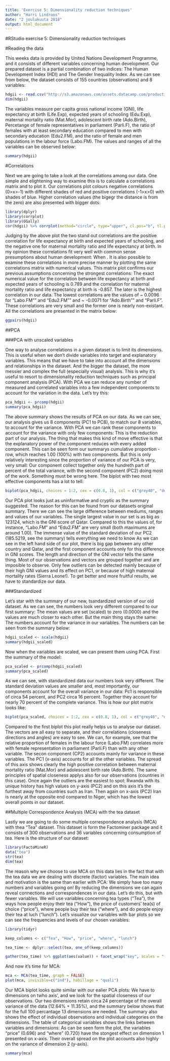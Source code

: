 ```yaml
---
title: 'Exercise 5: Dimensionality reduction techniques'
author: "Harri Lindroos"
date: "2 joulukuuta 2018"
output: html_document
---
```


#RStudio exercise 5: Dimensionality reduction techniques

#Reading the data

This weeks data is provided by United Nations Development Programme, and it consists of different variables concerning human development. Our prepared dataset is a partial combination of two indices: The Human Development Index (HDI) and The Gender Inequality Index. As we can see from below, the dataset consists of 155 countries (observations) and 8 variables: 

```r
hdgii <- read.csv("http://s3.amazonaws.com/assets.datacamp.com/production/course_2218/datasets/human2.txt")
dim(hdgii)
```

The variables measure per capita gross national income (GNI), life expectancy at birth (Life.Exp), expected years of schooling (Edu.Exp), maternal mortality ratio (Mat.Mor), adolescent birth rate (Ado.Birth), Percetange of female representatives in parliament (Parli.F), the ratio of females with at least secondary education compared to men with secondary education (Edu2.FM), and the ratio of female and men populations in the labour force (Labo.FM). The values and ranges of all the variables can be observed below:

```r
summary(hdgii)
```

#Correlations

Next we are going to take a look at the correlations among our data. One simple and elightening way to examine this is to calculate a correlations matrix and to plot it. Our correlations plot colours negative correlations (0>x>-1) with different shades of red and positive correlations (-1>x>0) with shades of blue. Higher correlation values (the bigegr the distance is from the zero) are also presented with bigger dots:

```r
library(dplyr)
library(corrplot)
library(GGally)
cor(hdgii) %>% corrplot(method="circle", type="upper", cl.pos="b", tl.pos="d", tl.cex = 0.6)
```

Judging by the above plot the two stand out correlations are the positive correlation for life expectancy at birth and expected years of schooling, and the negative one for maternal mortality ratio and life expectancy at birth. In my opinion these correlations fit very well with common sense presumptions about human development: When . It is also possible to examine these correlations in more precise manner by plotting the same correlations matrix with numerical values. This matrix plot confirms our previous assumptions concerning the strongest correlations: The exact numerical value for the correlation between life expectancy at birth and expected years of schooling is 0.789 and the correlation for maternal mortality ratio and life expectancy at birth is -0.857. The later is the highest correlation in our data. The lowest correlations are the values of ~ 0.0096 for "Labo.FM"" and "Edu2.FM"" and ~ -0.0071 for "Ado.Birth"" and "Parli.F". These correlations are very small and the former one is nearly non-existant. All the correlations are presented in the matrix below:

```r
ggpairs(hdgii)
```

##PCA

###PCA with unscaled variables

One way to analyse correlations in a given dataset is to limit its dimensions. This is useful when we don't divide variables into target and explanatory variables. This means that we have to take into account all the dimensions and relationships in the dataset. And the bigger the dataset, the more messier and complex the full (especially visual) analysis. This is why it's useful to resort to dimensionality reduction techniques such as principal component analysis (PCA). With PCA we can reduce any number of measured and correlated variables into a few independent components to account for the variation in the data. Let's try this:

```r
pca_hdgii <- prcomp(hdgii)
summary(pca_hdgii)
```

The above summary shows the results of PCA on our data. As we can see, our analysis gives us 8 components (PC1 to PC8), to match our 8 variables, to account for the variance. With PCA we can rank these components to account for the variance with only few components: This is the reduction part of our analysis. The thing that makes this kind of move effective is that the explanatory power of the component reduces with every added component. This can be seen form our summarys cumulative proportion -row, which reaches 1.00 (100%) with two components. But this is only relatively interesting since the proportion of variance of our PCA is very, very small: Our component collect together only the hundreth part of percent of the total variance, with the second component (PC2) doing most of the work. Something must be wrong here. The biplot with two most effective components has a lot to tell: 

```r
biplot(pca_hdgii, choices = 1:2, cex = c(0.8, 1), col = c("grey40", "deeppink2"))
```

Our PCA plot looks just as uninformative and cryptic as the summary suggested. The reason for this can be found from our datasets original summary. There we can see the large difference between mediums, ranges and values of our variables. The single largest value in our set is as big as 123124, which is the GNI score of Qatar. Compared to this the values of, for instance, "Labo.FM" and "Edu2.FM" are very small (both maximums are around 1.00). The immense value of the standard deviation of our PC2 (185.5219, see the summary) tells everything we need to know As we can see in the left hand side of our plot, there is big gap between any other country and Qatar, and the first component accounts only for this difference in GNI scores. The length and direction of the GNI vector tells the same thing. Most of our observations and vectors are grouped together and are imposible to observe. Only few outliers can be detected mainly because of their high GNI values and its effect on PC1, or because of high maternal mortality rates (Sierra Leone!). To get better and more fruitful results, we have to standardize our data. 

###Standardized

Let's star with the summary of our new, tsandardized version of our old dataset. As we can see, the numbers look very different compared to our first summary: The mean values are set (scaled) to zero (0.0000) and the values are much closer to each other. But the main thing stays the same: The numbers account for the variance in our variables. The numbers can be seen from the summary below:  

```r
hdgii_scaled <- scale(hdgii)
summary(hdgii_scaled)
```

Now when the variables are scaled, we can present them using PCA. First the summary of the model:

```r
pca_scaled <- prcomp(hdgii_scaled)
summary(pca_scaled)
```

As we can see, with standardized data our numbers look very different. The standard deviation values are smaller and, most importantly, our components account for the overall variance in our data: Pc1 is responsible of circa 54 percent, and PC2 circa 16 percent. Together they account for nearly 70 percent of the complete variance. This is how our plot matrix looks like: 

```r
biplot(pca_scaled, choices = 1:2, cex = c(0.8, 1), col = c("grey40", "deeppink2"))
```

Compared to the first biplot this plot really helps us to analyse our dataset. The vectors are all easy to separate, and their correlations (closeness directions and angles) are easy to see. We can, for example, see that the relative proportion of females in the labour force (Labo.FM) correlates more with female representation in parliament (Parli.F) than with any other variable. The secon component (CP2) accounts mainly for variance in these variables. The PC1 (x-axis) accounts for all the other variables. The spread of this axis shows clearly the high positive correlation between maternal mortality ratio (Mat.Mor) and adolescent birth rate (Ado.Birth). The same principles of spatial closeness applys also for our observations (countries in this case). Once again the outliers are the easiest to spot: Rwanda with its unique history has high values on y-axis (PC2) and on this axis it's the furthest away from countries such as Iran. Then again on x-axis (PC2) Iran is nearly at the opposite end compared to Niger, which has the lowest overall points in our dataset. 

##Multiple Correspondence Analysis (MCA) with the tea dataset

Lastly we are going to do some multiple correspondence analysis (MCA) with thea "Tea" dataset. This dataset is form the Factominer package and it consists of 300 observations and 36 variables concerning consumption of tea. Here is the structure of our dataset:

```r
library(FactoMineR)
data("tea")
str(tea)
dim(tea)
```

The reason why we choose to use MCA on this data lies in the fact that with the tea data we are dealing with discrete (factor) variables. The main idea and motivation is the same than earlier with PCA: We simply have too many numbers and variables going on! By reducing the dimensions we can again reveal connections and correspondences in our data. Let's do this, but with fewer variables. We will use variables concerning tea types ("Tea"), the ways how people enjoy their tea ("How"), the price of customers' tea(s) of choice ("price"), where people buy their tea ("where"), and do people enjoy their tea at luch ("lunch"). Let's visualize our variables with bar plots so we can see the frequencies and levels of our chosen variables:

```r
library(tidyr)

keep_columns <- c("Tea", "How", "price", "where", "lunch")

tea_time <- dplyr::select(tea, one_of(keep_columns))

gather(tea_time) %>% ggplot(aes(value)) + facet_wrap("key", scales = "free") + geom_bar() + theme(axis.text.x = element_text(angle = 45, hjust = 1, size = 8))

```

And now it's time for MCA:

```r
mca <- MCA(tea_time, graph = FALSE)
plot(mca, invisible=c("ind"), habillage = "quali")
```

Our MCA biplot looks quite similar with our ealier PCA plots: We have to dimensions on twho axis', and we look for the spatial closeness of our observations. Our two dimensions retain circa 24 percentage of the overall variance of the data (12.64% + 11.35%), and the summary below shows that for the full 100 percantage 13 dimensions are needed. The summary also shows the effect of individual observations and individual categories on the dimensions. The table of categorical variables shows the links between variables and dimensions: As can be seen form the plot, the variables "price" (0.696) and "where" (0.720) have the stongest effect on dimension 1 presented on x-axis. Their overall spread on the plot accounts also highly on the variance of dimension 2 (y-axis).  

```r
summary(mca)
```





